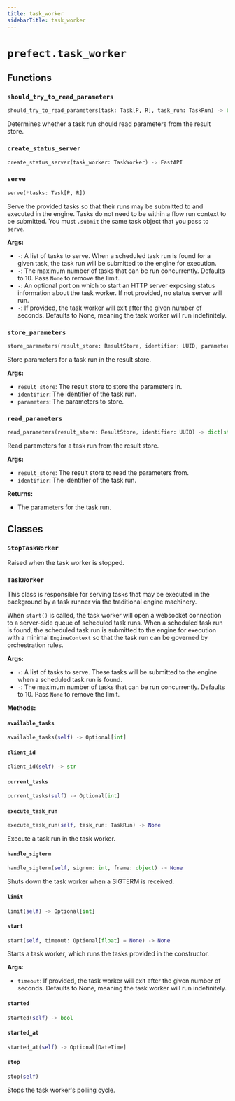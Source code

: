 ```yaml
---
title: task_worker
sidebarTitle: task_worker
---
```


# `prefect.task_worker`

## Functions

### `should_try_to_read_parameters` <sup><a href="https://github.com/prefecthq/prefect/blob/main/src/prefect/task_worker.py#L67" target="_blank"><Icon icon="github" style="width: 14px; height: 14px;" /></a></sup>

```python
should_try_to_read_parameters(task: Task[P, R], task_run: TaskRun) -> bool
```


Determines whether a task run should read parameters from the result store.


### `create_status_server` <sup><a href="https://github.com/prefecthq/prefect/blob/main/src/prefect/task_worker.py#L410" target="_blank"><Icon icon="github" style="width: 14px; height: 14px;" /></a></sup>

```python
create_status_server(task_worker: TaskWorker) -> FastAPI
```

### `serve` <sup><a href="https://github.com/prefecthq/prefect/blob/main/src/prefect/task_worker.py#L436" target="_blank"><Icon icon="github" style="width: 14px; height: 14px;" /></a></sup>

```python
serve(*tasks: Task[P, R])
```


Serve the provided tasks so that their runs may be submitted to
and executed in the engine. Tasks do not need to be within a flow run context to be
submitted. You must `.submit` the same task object that you pass to `serve`.

**Args:**
- `-`: A list of tasks to serve. When a scheduled task run is found for a
given task, the task run will be submitted to the engine for execution.
- `-`: The maximum number of tasks that can be run concurrently. Defaults to 10.
Pass `None` to remove the limit.
- `-`: An optional port on which to start an HTTP server
exposing status information about the task worker. If not provided, no
status server will run.
- `-`: If provided, the task worker will exit after the given number of
seconds. Defaults to None, meaning the task worker will run indefinitely.


### `store_parameters` <sup><a href="https://github.com/prefecthq/prefect/blob/main/src/prefect/task_worker.py#L522" target="_blank"><Icon icon="github" style="width: 14px; height: 14px;" /></a></sup>

```python
store_parameters(result_store: ResultStore, identifier: UUID, parameters: dict[str, Any]) -> None
```


Store parameters for a task run in the result store.

**Args:**
- `result_store`: The result store to store the parameters in.
- `identifier`: The identifier of the task run.
- `parameters`: The parameters to store.


### `read_parameters` <sup><a href="https://github.com/prefecthq/prefect/blob/main/src/prefect/task_worker.py#L551" target="_blank"><Icon icon="github" style="width: 14px; height: 14px;" /></a></sup>

```python
read_parameters(result_store: ResultStore, identifier: UUID) -> dict[str, Any]
```


Read parameters for a task run from the result store.

**Args:**
- `result_store`: The result store to read the parameters from.
- `identifier`: The identifier of the task run.

**Returns:**
- The parameters for the task run.


## Classes

### `StopTaskWorker` <sup><a href="https://github.com/prefecthq/prefect/blob/main/src/prefect/task_worker.py#L61" target="_blank"><Icon icon="github" style="width: 14px; height: 14px;" /></a></sup>


Raised when the task worker is stopped.


### `TaskWorker` <sup><a href="https://github.com/prefecthq/prefect/blob/main/src/prefect/task_worker.py#L79" target="_blank"><Icon icon="github" style="width: 14px; height: 14px;" /></a></sup>


This class is responsible for serving tasks that may be executed in the background
by a task runner via the traditional engine machinery.

When `start()` is called, the task worker will open a websocket connection to a
server-side queue of scheduled task runs. When a scheduled task run is found, the
scheduled task run is submitted to the engine for execution with a minimal `EngineContext`
so that the task run can be governed by orchestration rules.

**Args:**
- `-`: A list of tasks to serve. These tasks will be submitted to the engine
when a scheduled task run is found.
- `-`: The maximum number of tasks that can be run concurrently. Defaults to 10.
Pass `None` to remove the limit.


**Methods:**

#### `available_tasks` <sup><a href="https://github.com/prefecthq/prefect/blob/main/src/prefect/task_worker.py#L164" target="_blank"><Icon icon="github" style="width: 14px; height: 14px;" /></a></sup>

```python
available_tasks(self) -> Optional[int]
```

#### `client_id` <sup><a href="https://github.com/prefecthq/prefect/blob/main/src/prefect/task_worker.py#L140" target="_blank"><Icon icon="github" style="width: 14px; height: 14px;" /></a></sup>

```python
client_id(self) -> str
```

#### `current_tasks` <sup><a href="https://github.com/prefecthq/prefect/blob/main/src/prefect/task_worker.py#L156" target="_blank"><Icon icon="github" style="width: 14px; height: 14px;" /></a></sup>

```python
current_tasks(self) -> Optional[int]
```

#### `execute_task_run` <sup><a href="https://github.com/prefecthq/prefect/blob/main/src/prefect/task_worker.py#L382" target="_blank"><Icon icon="github" style="width: 14px; height: 14px;" /></a></sup>

```python
execute_task_run(self, task_run: TaskRun) -> None
```

Execute a task run in the task worker.


#### `handle_sigterm` <sup><a href="https://github.com/prefecthq/prefect/blob/main/src/prefect/task_worker.py#L167" target="_blank"><Icon icon="github" style="width: 14px; height: 14px;" /></a></sup>

```python
handle_sigterm(self, signum: int, frame: object) -> None
```

Shuts down the task worker when a SIGTERM is received.


#### `limit` <sup><a href="https://github.com/prefecthq/prefect/blob/main/src/prefect/task_worker.py#L152" target="_blank"><Icon icon="github" style="width: 14px; height: 14px;" /></a></sup>

```python
limit(self) -> Optional[int]
```

#### `start` <sup><a href="https://github.com/prefecthq/prefect/blob/main/src/prefect/task_worker.py#L177" target="_blank"><Icon icon="github" style="width: 14px; height: 14px;" /></a></sup>

```python
start(self, timeout: Optional[float] = None) -> None
```

Starts a task worker, which runs the tasks provided in the constructor.

**Args:**
- `timeout`: If provided, the task worker will exit after the given number of
seconds. Defaults to None, meaning the task worker will run indefinitely.


#### `started` <sup><a href="https://github.com/prefecthq/prefect/blob/main/src/prefect/task_worker.py#L148" target="_blank"><Icon icon="github" style="width: 14px; height: 14px;" /></a></sup>

```python
started(self) -> bool
```

#### `started_at` <sup><a href="https://github.com/prefecthq/prefect/blob/main/src/prefect/task_worker.py#L144" target="_blank"><Icon icon="github" style="width: 14px; height: 14px;" /></a></sup>

```python
started_at(self) -> Optional[DateTime]
```

#### `stop` <sup><a href="https://github.com/prefecthq/prefect/blob/main/src/prefect/task_worker.py#L207" target="_blank"><Icon icon="github" style="width: 14px; height: 14px;" /></a></sup>

```python
stop(self)
```

Stops the task worker's polling cycle.

